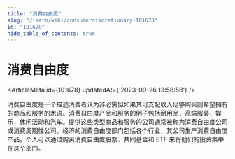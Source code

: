 ```yaml
---
title: "消费自由度"
slug: "/learn/wiki/consumerdiscretionary-101678"
id: "101678"
hide_table_of_contents: true
---
```



# 消费自由度

<ArticleMeta id={101678} updatedAt={'2023-09-26 13:58:58'} />
<div className='border-solid border-b border-t-0 my-4 border-[var(--ifm-color-gray-300)]' />

消费自由度是一个描述消费者认为非必需但如果其可支配收入足够购买则希望拥有的商品和服务的术语。消费自由度产品和服务的例子包括耐用品，高端服装，娱乐，休闲活动和汽车。提供这些类型商品和服务的公司通常被称为消费自由度公司或消费周期性公司。经济的消费自由度部门包括各个行业，其公司生产消费自由度产品。个人可以通过购买消费自由度股票、共同基金和 ETF 来将他们的投资集中在这个部门。
